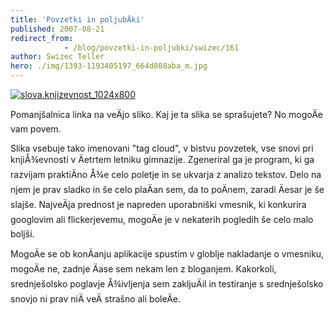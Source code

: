 ```yaml
---
title: 'Povzetki in poljubÄki'
published: 2007-08-21
redirect_from: 
            - /blog/povzetki-in-poljubki/swizec/161
author: Swizec Teller
hero: ./img/1393-1193405197_664d808aba_m.jpg
---
```

[![slova.knjizevnost_1024x800](./img/1393-1193405197_664d808aba_m.jpg)](http://www.flickr.com/photo_zoom.gne?id=1193405197&size=o "Photo Sharing")

Pomanjšalnica linka na veÄjo sliko. Kaj je ta slika se sprašujete? No mogoÄe vam povem.

Slika vsebuje tako imenovani "tag cloud", v bistvu povzetek, vse snovi pri knjiÅ¾evnosti v Äetrtem letniku gimnazije. Zgeneriral ga je program, ki ga razvijam praktiÄno Å¾e celo poletje in se ukvarja z analizo tekstov. Delo na njem je prav sladko in še celo plaÄan sem, da to poÄnem, zaradi Äesar je še slajše. NajveÄja prednost je napreden uporabniški vmesnik, ki konkurira googlovim ali flickerjevemu, mogoÄe je v nekaterih pogledih še celo malo boljši.

MogoÄe se ob konÄanju aplikacije spustim v globlje nakladanje o vmesniku, mogoÄe ne, zadnje Äase sem nekam len z bloganjem. Kakorkoli, srednješolsko poglavje Å¾ivljenja sem zakljuÄil in testiranje s srednješolsko snovjo ni prav niÄ veÄ strašno ali boleÄe.